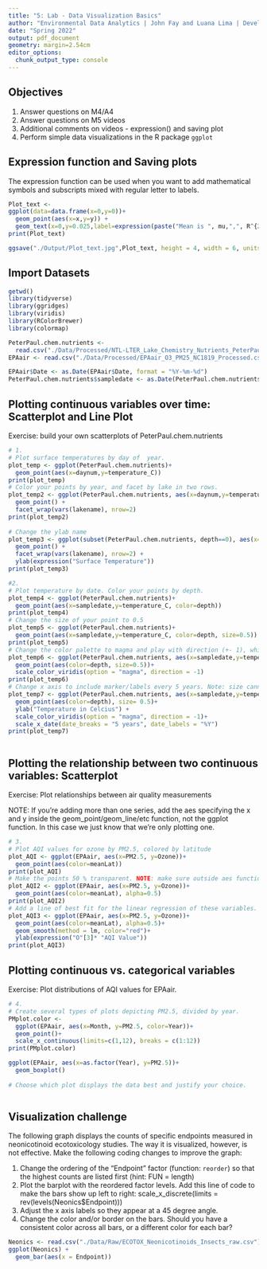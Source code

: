 ```yaml
---
title: "5: Lab - Data Visualization Basics"
author: "Environmental Data Analytics | John Fay and Luana Lima | Developed by Kateri Salk"
date: "Spring 2022"
output: pdf_document
geometry: margin=2.54cm
editor_options: 
  chunk_output_type: console
---
```


## Objectives
1. Answer questions on M4/A4
2. Answer questions on M5 videos
3. Additional comments on videos - expression() and saving plot
4. Perform simple data visualizations in the R package `ggplot`

## Expression function and Saving plots

The expression function can be used when you want to add mathematical symbols and subscripts mixed with regular letter to labels. 

```r
Plot_text <-
ggplot(data=data.frame(x=0,y=0))+
  geom_point(aes(x=x,y=y)) +
  geom_text(x=0,y=0.025,label=expression(paste("Mean is ", mu,",", R^{2},'=0.6')))
print(Plot_text)

ggsave("./Output/Plot_text.jpg",Plot_text, height = 4, width = 6, units = "in", dpi = 300)

```

## Import Datasets

```r
getwd()
library(tidyverse)
library(ggridges)
library(viridis)
library(RColorBrewer)
library(colormap)

PeterPaul.chem.nutrients <- 
  read.csv("./Data/Processed/NTL-LTER_Lake_Chemistry_Nutrients_PeterPaul_Processed.csv", stringsAsFactors = TRUE)
EPAair <- read.csv("./Data/Processed/EPAair_O3_PM25_NC1819_Processed.csv", stringsAsFactors = TRUE)

EPAair$Date <- as.Date(EPAair$Date, format = "%Y-%m-%d")
PeterPaul.chem.nutrients$sampledate <- as.Date(PeterPaul.chem.nutrients$sampledate, format = "%Y-%m-%d")

```


## Plotting continuous variables over time: Scatterplot and Line Plot

Exercise: build your own scatterplots of PeterPaul.chem.nutrients

```r

# 1. 
# Plot surface temperatures by day of  year. 
plot_temp <- ggplot(PeterPaul.chem.nutrients)+
  geom_point(aes(x=daynum,y=temperature_C))
print(plot_temp)
# Color your points by year, and facet by lake in two rows.
plot_temp2 <- ggplot(PeterPaul.chem.nutrients, aes(x=daynum,y=temperature_C, color =year4)) +
  geom_point() +
  facet_wrap(vars(lakename), nrow=2)
print(plot_temp2)
  
# Change the ylab name
plot_temp3 <- ggplot(subset(PeterPaul.chem.nutrients, depth==0), aes(x=daynum,y=temperature_C, color =year4)) +
  geom_point() +
  facet_wrap(vars(lakename), nrow=2) +
  ylab(expression("Surface Temperature"))
print(plot_temp3)

#2. 
# Plot temperature by date. Color your points by depth.
plot_temp4 <- ggplot(PeterPaul.chem.nutrients)+
  geom_point(aes(x=sampledate,y=temperature_C, color=depth))
print(plot_temp4)
# Change the size of your point to 0.5
plot_temp5 <- ggplot(PeterPaul.chem.nutrients)+
  geom_point(aes(x=sampledate,y=temperature_C, color=depth, size=0.5))
print(plot_temp5)
# Change the color palette to magma and play with direction (+- 1), which one makes more sense?
plot_temp6 <- ggplot(PeterPaul.chem.nutrients, aes(x=sampledate,y=temperature_C))+
  geom_point(aes(color=depth, size=0.5))+
  scale_color_viridis(option = "magma", direction = -1)
print(plot_temp6)
# Change x axis to include marker/labels every 5 years. Note: size cannot be inside the aes function, must be its own function in geom_point or it doesn't work. See above vs below.
plot_temp7 <- ggplot(PeterPaul.chem.nutrients, aes(x=sampledate,y=temperature_C))+
  geom_point(aes(color=depth), size= 0.5)+
  ylab("Temperature in Celcius") +
  scale_color_viridis(option = "magma", direction = -1)+
  scale_x_date(date_breaks = "5 years", date_labels = "%Y")
print(plot_temp7)



```
## Plotting the relationship between two continuous variables: Scatterplot

Exercise: Plot relationships between air quality measurements

NOTE: If you're adding more than one series, add the aes specifying the x and y inside the geom_point/geom_line/etc function, not the ggplot function. In this case we just know that we're only plotting one. 

```r

# 3. 
# Plot AQI values for ozone by PM2.5, colored by latitude 
plot_AQI <- ggplot(EPAair, aes(x=PM2.5, y=Ozone))+
  geom_point(aes(color=meanLat))
print(plot_AQI)
# Make the points 50 % transparent. NOTE: make sure outside aes function
plot_AQI2 <- ggplot(EPAair, aes(x=PM2.5, y=Ozone))+
  geom_point(aes(color=meanLat), alpha=0.5)
print(plot_AQI2)
# Add a line of best fit for the linear regression of these variables.
plot_AQI3 <- ggplot(EPAair, aes(x=PM2.5, y=Ozone))+
  geom_point(aes(color=meanLat), alpha=0.5)+
  geom_smooth(method = lm, color="red")+
  ylab(expression("O"[3]* "AQI Value"))
print(plot_AQI3)

```

## Plotting continuous vs. categorical variables

Exercise: Plot distributions of AQI values for EPAair.

```r

# 4. 
# Create several types of plots depicting PM2.5, divided by year. 
PMplot.color <-
  ggplot(EPAair, aes(x=Month, y=PM2.5, color=Year))+
  geom_point()+
  scale_x_continuous(limits=c(1,12), breaks = c(1:12))
print(PMplot.color)

ggplot(EPAair, aes(x=as.factor(Year), y=PM2.5))+
  geom_boxplot()
                     
# Choose which plot displays the data best and justify your choice. 



```


## Visualization challenge

The following graph displays the counts of specific endpoints measured in neonicotinoid ecotoxicology studies. The way it is visualized, however, is not effective. Make the following coding changes to improve the graph: 

1. Change the ordering of the "Endpoint" factor (function: `reorder`) so that the highest counts are listed first (hint: FUN = length)
2. Plot the barplot with the reordered factor levels. Add this line of code to make the bars show up left to right:   scale_x_discrete(limits = rev(levels(Neonics$Endpoint)))
3. Adjust the x axis labels so they appear at a 45 degree angle. 
4. Change the color and/or border on the bars. Should you have a consistent color across all bars, or a different color for each bar?
```r

Neonics <- read.csv("./Data/Raw/ECOTOX_Neonicotinoids_Insects_raw.csv")
ggplot(Neonics) +
  geom_bar(aes(x = Endpoint))



```
